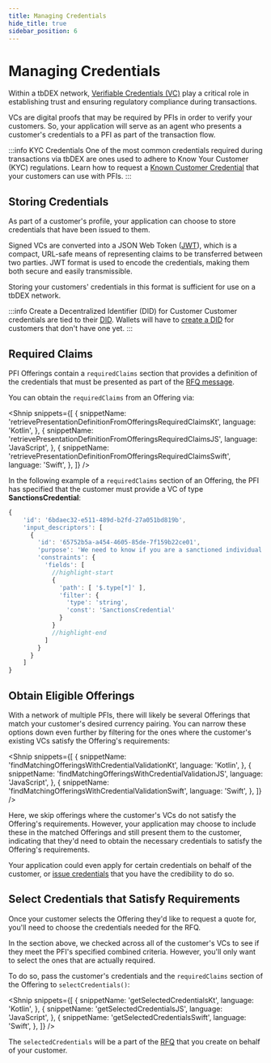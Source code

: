```yaml
---
title: Managing Credentials
hide_title: true
sidebar_position: 6
---
```


<LanguageSwitcher languages="JavaScript, Kotlin, Swift" />

# Managing Credentials

Within a tbDEX network, [Verifiable Credentials (VC)](/) play a critical role in establishing trust and ensuring regulatory compliance during transactions.

VCs are digital proofs that may be required by PFIs in order to verify your customers.
So, your application will serve as an agent who presents a customer's credentials to a PFI as part of the transaction flow.

:::info KYC Credentials
One of the most common credentials required during transactions via tbDEX are ones used to adhere to Know Your Customer (KYC) regulations.
Learn how to request a [Known Customer Credential](/) that your customers can use with PFIs.
:::

## Storing Credentials

As part of a customer's profile, your application can choose to store credentials that have been issued to them.

Signed VCs are converted into a JSON Web Token ([JWT](https://jwt.io/)), which is a compact, URL-safe means of representing claims to be transferred between two parties.
JWT format is used to encode the credentials, making them both secure and easily transmissible.

Storing your customers' credentials in this format is sufficient for use on a tbDEX network.

:::info Create a Decentralized Identifier (DID) for Customer
Customer credentials are tied to their [DID](/). Wallets will have to [create a DID](/) for customers that don't have one yet.
:::

## Required Claims

PFI Offerings contain a `requiredClaims` section that provides a definition of the credentials that must be presented as part of the [RFQ message](/docs/tbdex/wallet/send-rfq).

You can obtain the `requiredClaims` from an Offering via:

<Shnip
  snippets={[
    {
      snippetName:
        'retrievePresentationDefinitionFromOfferingsRequiredClaimsKt',
      language: 'Kotlin',
    },
    {
      snippetName:
        'retrievePresentationDefinitionFromOfferingsRequiredClaimsJS',
      language: 'JavaScript',
    },
    {
      snippetName:
        'retrievePresentationDefinitionFromOfferingsRequiredClaimsSwift',
      language: 'Swift',
    },
  ]}
/>

In the following example of a `requiredClaims` section of an Offering, the PFI has specified that the customer must provide a VC of type **SanctionsCredential**:

```js
{
    'id': '6bdaec32-e511-489d-b2fd-27a051bd819b',
    'input_descriptors': [
      {
        'id': '65752b5a-a454-4605-85de-7f159b22ce01',
        'purpose': 'We need to know if you are a sanctioned individual',
        'constraints': {
          'fields': [
            //highlight-start
            {
              'path': [ '$.type[*]' ],
              'filter': {
                'type': 'string',
                'const': 'SanctionsCredential'
              }
            }
            //highlight-end
          ]
        }
      }
    ]
}
```

## Obtain Eligible Offerings

With a network of multiple PFIs, there will likely be several Offerings that match your customer's desired currency pairing.
You can narrow these options down even further by filtering for the ones where the customer's existing VCs satisfy the Offering's requirements:

<Shnip
  snippets={[
    {
      snippetName: 'findMatchingOfferingsWithCredentialValidationKt',
      language: 'Kotlin',
    },
    {
      snippetName: 'findMatchingOfferingsWithCredentialValidationJS',
      language: 'JavaScript',
    },
    {
      snippetName: 'findMatchingOfferingsWithCredentialValidationSwift',
      language: 'Swift',
    },
  ]}
/>

Here, we skip offerings where the customer's VCs do not satisfy the Offering's requirements.
However, your application may choose to include these in the matched Offerings and still present them to the customer, indicating that they'd need to obtain the necessary credentials to satisfy the Offering's requirements.

Your application could even apply for certain credentials on behalf of the customer, or [issue credentials](/) that you have the credibility to do so.

## Select Credentials that Satisfy Requirements

Once your customer selects the Offering they'd like to request a quote for, you'll need to choose the credentials needed for the RFQ.

In the section above, we checked across all of the customer's VCs to see if they meet the PFI's specified combined criteria.
However, you'll only want to select the ones that are actually required.

To do so, pass the customer's credentials and the `requiredClaims` section of the Offering to `selectCredentials()`:

<Shnip
  snippets={[
    {
      snippetName: 'getSelectedCredentialsKt',
      language: 'Kotlin',
    },
    {
      snippetName: 'getSelectedCredentialsJS',
      language: 'JavaScript',
    },
    {
      snippetName: 'getSelectedCredentialsSwift',
      language: 'Swift',
    },
  ]}
/>

The `selectedCredentials` will be a part of the [RFQ](/docs/tbdex/wallet/send-rfq) that you create on behalf of your customer.
